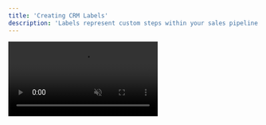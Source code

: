 ```yaml
---
title: 'Creating CRM Labels'
description: 'Labels represent custom steps within your sales pipeline.'
---
```


<video autoplay muted loop playsinline className="w-full aspect-video" src="/videos/guides_create_label.mp4" />
To create a label, navigate to the CRM tab and click the "Add Label" button.

Choose a **name** for your new label.

Then, choose a **label type**. There are 2 types of labels you can choose from:
<AccordionGroup>
	<Accordion title="Lead Value">This type of label will show the lead value ($) of the leads in the CRM. Leads in this label will have their opportunity score hidden everywhere.</Accordion>
	<Accordion title="Opportunity Score">This type of label will show the opportunity score of the leads in the CRM. You will still be able to [see leads' values within conversations](/inbox/details/value).</Accordion>
</AccordionGroup>

Once your new label has a name and a type, click "Create". Your label has now been added to your CRM, and it's ready to use!